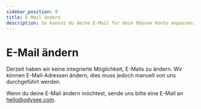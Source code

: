 ---
sidebar_position: 9
title: E-Mail ändern
description: So kannst du deine E-Mail für dein Odysee Konto anpassen.
---

# E-Mail ändern

Derzeit haben wir keine integrierte Möglichkeit, E-Mails zu ändern. Wir können E-Mail-Adressen ändern, dies muss jedoch manuell von uns durchgeführt werden.

Wenn du deine E-Mail ändern möchtest, sende uns bitte eine E-Mail an hello@odysee.com.
